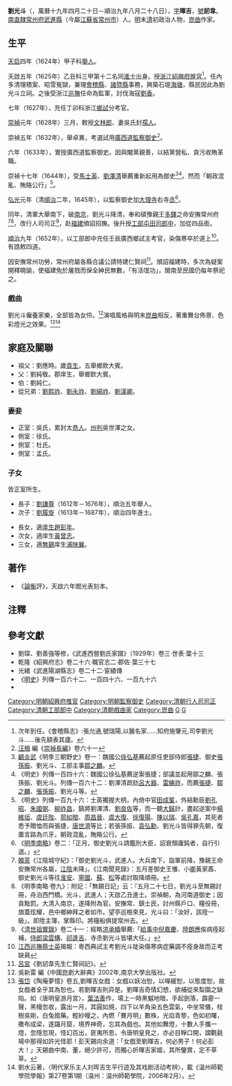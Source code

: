 {{otheruses|subject=明末清初政治人物|other=清代同名进士|劉光斗 (道光進士)}}
{{明清人物信息框
| 姓名 = 劉光斗
| 原名 =
| 圖片名稱= 
| 圖片大小 = 150px
| 圖片說明 =
| 最高職務 = 大明監察御史<br>大清行人司司正
| 國家 = 
| 爵位 =
| 籍貫 = [[南直隸|南直隸]][[常州府|常州府]][[武進縣|武進縣]]
| 族裔 = 漢族
| 旗籍 = 
| 字號 = 字'''暉吉'''，號'''訒韋'''
| 諡號 = 
| 出生日期 = 明萬曆十九年四月二十日（1591年6月11日）
| 出生地點 = [[南直隸|南直隸]][[常州府|常州府]][[武進縣|武進縣]]
| 逝世日期 = 清順治九年八月二十八日（1652年9月30日）
| 逝世地點 = [[廣西|廣西]]
| 墓葬 = 
| 配偶 = 
| 親屬 = 
| 出身 = 
*天啓五年乙丑科同進士出身
| 經歷 = 
| 著作 =
}}
'''劉光斗'''（{{bd|1591年|6月11日|1652年|9月30日|catIdx=Liu劉}}，萬曆十九年四月二十日－順治九年八月二十八日），[[表字|字]]'''暉吉'''，[[號|號]]'''訒韋'''。[[南直隸|南直隸]][[常州府|常州府]][[武進縣|武進縣]]（今屬[[江蘇省|江蘇省]][[常州市|常州市]]）人。[[明|明]]末[[清|清]]初政治人物，[[崑曲|崑曲]]作家。

== 生平 ==
[[天启_(明朝)|天启]]四年（1624年）甲子科[[舉人|舉人]]。

天啟五年（1625年）乙丑科三甲第十二名同[[進士|進士]]出身。授[[浙江|浙江]][[紹興府|紹興府]][[推官|推官]]<ref>次年到任。《會稽縣志》:張允通,號瑞陽,以醫名家……知府施肇元,司李劉光斗……後先額表其廬。</ref>。任內多清理積案、昭雪冤獄，兼理[[會稽縣|會稽縣]]、[[諸暨縣|諸暨縣]]事務，興築石堤[[海塘|海塘]]，縣民因此為劉光斗立祠。之後受浙江[[巡撫|巡撫]]任命為監軍，討伐海寇[[劉香|劉香]]。

七年（1627年），充任丁卯科浙江[[鄉試|鄉試]]分考官。

[[崇禎|崇禎]]元年（1628年）三月，敕授[[文林郎|文林郎]]、妻吳氏封[[孺人|孺人]]。

崇禎五年（1632年），舉卓異，考選試用[[廣西道|廣西道]][[監察御史|監察御史]]<ref>[[汪楫|汪楫]] 編《[[崇禎長編|崇禎長編]]》卷六十一</ref>。

六年（1633年），實授廣西道監察御史。因與閹黨親善，以結黨營私、貪污收賄革職。

崇禎十七年（1644年），受[[馬士英|馬士英]]、[[劉澤清|劉澤清]]舉薦重新起用為御史<ref>[[顧炎武|顧炎武]]《明季三朝野史》卷一：魏國公[[徐弘基|徐弘基]]薦起原任吏部侍郎[[張捷|張捷]]、御史[[張孫振|張孫振]]、劉光斗、工部主事[[鄒之麟|鄒之麟]]。</ref><ref>《明史》列傳一百四十六：魏國公徐弘基薦逆案張捷；部議並起用鄒之麟、張孫振、劉光斗。列傳一百六十二：劉澤清疏劾[[呂大器_(明朝)|呂大器]]、[[雷縯祚|雷縯祚]]，而薦[[張捷|張捷]]、[[鄒之麟|鄒之麟]]、[[張孫振|張孫振]]、劉光斗等。</ref>。然而「朝政混亂、賄賂公行」<ref>《明史》列傳一百九十六：士英獨握大柄，內倚中官[[田成輩|田成輩]]，外結勳臣[[劉孔昭|劉孔昭]]、[[朱國弼|朱國弼]]、[[柳祚昌|柳祚昌]]，鎮將劉澤清、[[劉良佐|劉良佐]]等，而一聽[[阮大鋮|大鋮]]計，盡起逆案中[[楊維垣|楊維垣]]、[[虞廷陛|虞廷陛]]、[[郭如暗|郭如暗]]、[[周昌晉|周昌晉]]、[[虞大復|虞大復]]、[[徐復陽|徐復陽]]、[[陳以瑞|陳以瑞]]、[[吳孔嘉|吳孔嘉]]，其死者悉予贈恤而與張捷，[[唐世濟|唐世濟]]等比；若張孫振、[[袁弘勳|袁弘勳]]、劉光斗皆得罪先朝，復置言路為爪牙。朝政混亂，賄賂公行。</ref>。

[[弘光|弘光]]元年（清[[順治|順治]]二年，1645年），以監察御史加[[大理寺|大理寺]]右寺[[丞|丞]]<ref>《[[明季南略|明季南略]]》卷二：「正月，御史劉光斗請鑑別大臣，詔衰頹庸鈍者，自行引退。」</ref>。

同年，清軍大舉南下，破[[南京|南京]]，劉光斗降清，奉和碩豫親王[[多鐸|多鐸]]之命安撫常州府<ref>[[韓菼|韓菼]]《江陰城守紀》：「御史劉光斗，武進人。大兵南下，詣軍前降，豫親王命安撫常州各屬，[[江陰|江陰]]未降」。《江南聞見錄》：五月差御史王懩、小[[卿|卿]]黃家鼒、御史劉光斗等往[[淮安府|淮安]]、[[寧國府|寧國]]、[[蘇州府|蘇]]、[[松江府|松]]等處討取降順冊。</ref><ref>《明季南略·卷九》：附記：「無錫日記」云：『五月二十七日，劉光斗至無錫討冊，舟泊西門橋。光斗，武進人；天啟乙丑進士。崇禎朝，為河南道御史；因貪黜罰。大清入南京，遂降附為官。安撫常、鎮士民，討州縣戶口、糧役冊，旗蓋炫耀，邑中鄉紳拜之者如市。望亭巡檢來見，光斗曰：「汝好，該陞一級」。即陞主簿，掌縣印。將糧船俱提常州去。</ref>，改行人司司正<ref>《[[清世祖|清世祖]][[清實錄|實錄]]》卷二十一：經略[[洪承疇|洪承疇]]舉薦:「[[給事中|給事中]][[倪嘉慶|倪嘉慶]]、[[陸朗應|陸朗應]]俟病痊起補，[[侍郎|侍郎]][[梁雲構|梁雲構]]、[[祁逢吉|祁逢吉]]、寺丞劉光斗皆堪大任。」</ref>，赴[[福建|福建]]頒詔招撫。後升授[[工部|工部]][[屯田司|屯田司]][[郎中_(官位)|郎中]]，加從四品銜。

[[順治|順治]]九年（1652年），以工部郎中充任壬辰廣西鄉試主考官，染傷寒卒於道上<ref>[[江西|江西]][[巡撫|巡撫]][[蔡士英|蔡士英]]揭報：粵西典試主考劉光斗陡染傷寒病症藥調不痊身故而正考缺員</ref>。有誥敕四道。

因安撫常州功勞，常州府屬各縣合議公請特建仁賢祠<ref>[[呂宮|呂宮]]《劉訒韋先生仁賢祠記》。</ref>。頒詔福建時，多次為疑案開釋曉諭，使福建免於屠戮而保全紳民無數，「有活氓功」，閩南至民國仍每年祭祀之。

===戲曲===
劉光斗僱養家樂，全部皆為女伶。<ref>吳新雷 編《中國崑劇大辭典》2002年,南京大學出版社。</ref>演唱風格與明末[[崑曲|崑曲]]相反，著重舞台佈景、色彩燈光之效果。<ref>[[張岱|張岱]]《陶庵夢憶》卷五,劉暉吉女戲：女戲以妖冶恕，以嘽緩恕，以態度恕，故女戲者全乎其為恕也。若劉暉吉則异是。劉暉吉奇情幻想，欲補從來梨園之缺陷。如〈唐明皇游月宮〉，[[葉法善|葉法善]]作，場上一時黑魆地暗，手起劍落，霹靂一聲，黑幔忽收，露出一月，其圓如規，四下以羊角染五色雲氣，中坐常儀，桂樹吳剛，白兔搗藥。輕紗幔之，內燃「賽月明」數株，光焰青黎，色如初曙，撒布成梁，遂躡月窟，境界神奇，忘其為戲也。其他如舞燈，十數人手攜一燈，忽隱忽現，怪幻百出，匪夷所思，令唐明皇見之，亦必目睜口開，謂氍毹場中那得如許光怪耶！彭天錫向余道：「女戲至劉暉吉，何必男子！何必彭大！」天錫曲中南、董，絕少許可，而獨心折暉吉家姬，其所鑒賞，定不草草。</ref><ref>劉水云著，〈明代家乐主人刘晖吉生平行迹及其戏剧活动考辨〉，載《温州師範學院學報》第27卷第1期（温州：温州師範學院，2006年2月）。</ref>

==家庭及關聯==
*祖父：劉應時。歲[[貢生|貢生]]，五舉鄉飲大賓。
*父：劉純敬。郡庠生，舉鄉飲大賓。
*伯：劉純仁。
*從兄弟：[[劉熙祚|劉熙祚]]、[[劉永祚|劉永祚]]、[[劉綿祚|劉綿祚]]、[[劉漢卿|劉漢卿]]。

===妻妾===
*正室：吳氏，累封太[[恭人|恭人]]。[[州判|州判]]吳世澤之女。
*側室：徐氏。
*側室：杜氏。
*側室：孟氏。

===子女===
皆正室所生。
*長子：[[劉謙尊|劉謙尊]]（1612年－1676年），順治五年舉人。
*次子：[[劉履旋|劉履旋]]（1613年－1687年），順治四年進士。

*長女，適[[庠生|庠生]][[趙彭年|趙彭年]]。
*次女，適庠生[[黃曾志|黃曾志]]。
*三女，適[[無錫|無錫]]庠生[[浦映翼|浦映翼]]。

==著作==
*《[[論衡|論衡]]評》，天啟六年閻光表刻本。

==注釋==
{{reflist|2}}
==參考文獻==
*劉琛、劉善強等修，《武進西營劉氏家譜》（1929年）卷三·世表·葉十三
*乾隆《紹興府志》卷二十六·職官志二·郡佐·葉三十七
*光緒《武進陽湖縣志》卷二十二·宦績傳
*《[[明史|明史]]》列傳一百六十二、一百四十六、一百九十六
*{{cite book |title=內閣大庫檔案 |url=http://www.ihp.sinica.edu.tw/ |publisher=[[中央研究院|中央研究院]]歷史語言研究所 |section=086632號, 086669號 |language=zh-tw |date= |access-date= |archive-date=2010-04-24 |archive-url=https://web.archive.org/web/20100424033054/http://www.ihp.sinica.edu.tw/ |dead-url=no }}

{{武進西營劉氏}}
{{天啓五年乙丑科殿試金榜}}

{{DEFAULTSORT:L劉}}
[[Category:明朝紹興府推官|Category:明朝紹興府推官]]
[[Category:明朝監察御史|Category:明朝監察御史]]
[[Category:清朝行人司司正|Category:清朝行人司司正]]
[[Category:清朝工部郎中|Category:清朝工部郎中]]
[[Category:清朝戲曲家|Category:清朝戲曲家]]
[[Category:崑曲|Category:崑曲]]
[[Category:劉姓|G]]
[[Category:武進西營劉氏|G]]